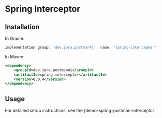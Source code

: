 # Spring Interceptor

## Installation

In Gradle:
```gradle
implementation group: 'dev.jora.postman4j', name: 'spring-interceptor', version: '0.0.4'
```

In Maven:
```xml
<dependency>
    <groupId>dev.jora.postman4j</groupId>
    <artifactId>spring-interceptor</artifactId>
    <version>0.0.4</version>
</dependency>
```

## Usage

For detailed setup instructions, see the [demo-spring-postman-interceptor
